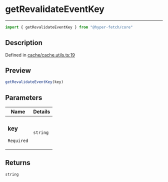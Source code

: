 

# getRevalidateEventKey

<div class="api-docs__separator" data-reactroot="">

---

</div><div class="api-docs__import" data-reactroot="">

```ts
import { getRevalidateEventKey } from "@hyper-fetch/core"
```

</div><div class="api-docs__section">

## Description

</div><div class="api-docs__description"><span class="api-docs__do-not-parse">



</span></div><p class="api-docs__definition">

Defined in [cache/cache.utils.ts:19](https://github.com/BetterTyped/hyper-fetch/blob/993719ed/packages/core/src/cache/cache.utils.ts#L19)

</p><div class="api-docs__section">

## Preview

</div><div class="api-docs__preview fn">

```ts
getRevalidateEventKey(key)
```

</div><div class="api-docs__section">

## Parameters

</div><div class="api-docs__parameters"><table><thead><tr><th>Name</th><th>Details</th></tr></thead><tbody><tr param-data="key"><td class="api-docs__param-name required">

### key 

`Required`

</td><td class="api-docs__param-type">

`string`

</td></tr></tbody></table></div><div class="api-docs__section">

## Returns

</div><div class="api-docs__returns">

```ts
string
```

</div>